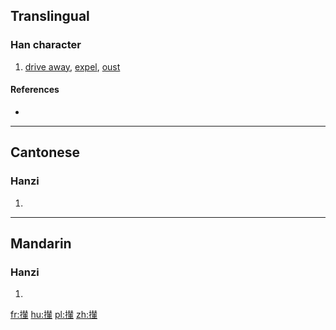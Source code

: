 {{also|撵}}
==Translingual==

===Han character===
{{Han char|rn=64|rad=手|as=15|sn=18|four=5505<sub>3</sub>|canj=手手人十 (QQOJ)|ids=⿰[[扌]][[輦]]}}

# [[drive away]], [[expel]], [[oust]]

====References====
* {{Han ref|kx=0462.161|dkj=12944|dj=0811.170|hdz=31978.080|uh=6506|ud=25862|bh=C25B|bd=49755}}

----

==Cantonese==

===Hanzi===
{{yue-hanzi|jyut=|y=lin5|sim=撵}}

# {{defn|lang=yue|sort=手15}}

----

==Mandarin==

===Hanzi===
{{cmn-hanzi|sim=撵|pin=[[niǎn]] ([[nian3]])|wg=nien<sup>3</sup>}}

# {{defn|lang=cmn|sort=手15}}

[[fr:攆]]
[[hu:攆]]
[[pl:攆]]
[[zh:攆]]